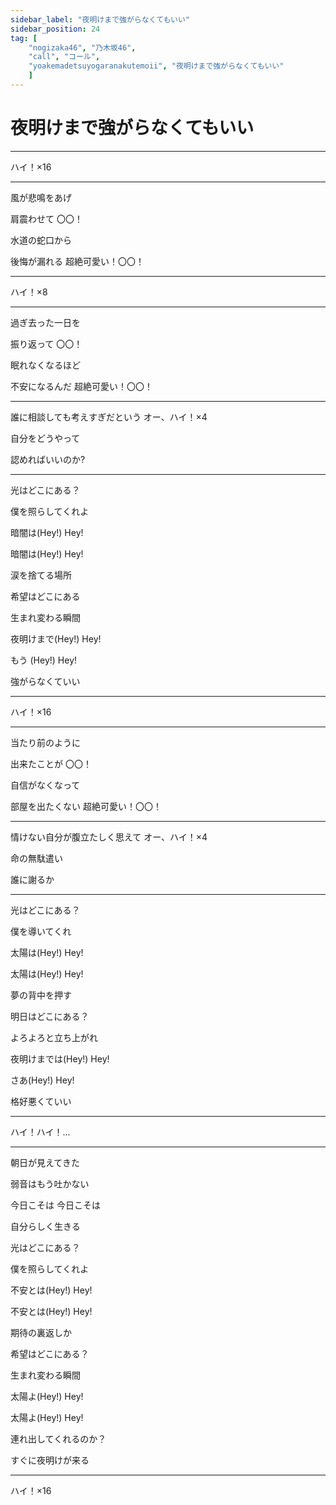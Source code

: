 ```yaml
---
sidebar_label: "夜明けまで強がらなくてもいい"
sidebar_position: 24
tag: [
    "nogizaka46", "乃木坂46",
    "call", "コール",
    "yoakemadetsuyogaranakutemoii", "夜明けまで強がらなくてもいい"
    ]
---
```



# 夜明けまで強がらなくてもいい

---

<CallHighlight>ハイ！×16</CallHighlight>

---

風が悲鳴をあげ

肩震わせて  <CallHighlight>〇〇！</CallHighlight>

水道の蛇口から

後悔が漏れる  <CallHighlight>超絶可愛い！〇〇！</CallHighlight>

---

<CallHighlight>ハイ！×8</CallHighlight>

---

過ぎ去った一日を

振り返って  <CallHighlight>〇〇！</CallHighlight>

眠れなくなるほど  

不安になるんだ  <CallHighlight>超絶可愛い！〇〇！</CallHighlight>

---

誰に相談しても考えすぎだという  <CallHighlight>オー、ハイ！×4</CallHighlight>

自分をどうやって

認めればいいのか?

---

光はどこにある？  

僕を照らしてくれよ

暗闇は(Hey!)  <CallHighlight>Hey!</CallHighlight>

暗闇は(Hey!)  <CallHighlight>Hey!</CallHighlight>

涙を捨てる場所

希望はどこにある  

生まれ変わる瞬間

夜明けまで(Hey!)  <CallHighlight>Hey!</CallHighlight>

もう (Hey!)  <CallHighlight>Hey!</CallHighlight>

強がらなくていい

---

<CallHighlight>ハイ！×16</CallHighlight>

---

当たり前のように  

出来たことが  <CallHighlight>〇〇！</CallHighlight>

自信がなくなって  

部屋を出たくない  <CallHighlight>超絶可愛い！〇〇！</CallHighlight>

---

情けない自分が腹立たしく思えて  <CallHighlight>オー、ハイ！×4</CallHighlight>

命の無駄遣い

誰に謝るか

---

光はどこにある？  

僕を導いてくれ

太陽は(Hey!)  <CallHighlight>Hey!</CallHighlight>

太陽は(Hey!)  <CallHighlight>Hey!</CallHighlight>

夢の背中を押す

明日はどこにある？  

よろよろと立ち上がれ

夜明けまでは(Hey!)  <CallHighlight>Hey!</CallHighlight>

さあ(Hey!)  <CallHighlight>Hey!</CallHighlight>

格好悪くていい

---

<CallHighlight>ハイ！ハイ！...</CallHighlight>

---


朝日が見えてきた  

弱音はもう吐かない

今日こそは  今日こそは

自分らしく生きる


光はどこにある？  

僕を照らしてくれよ

不安とは(Hey!)  <CallHighlight>Hey!</CallHighlight>

不安とは(Hey!)  <CallHighlight>Hey!</CallHighlight>

期待の裏返しか

希望はどこにある？  

生まれ変わる瞬間

太陽よ(Hey!)  <CallHighlight>Hey!</CallHighlight>

太陽よ(Hey!)  <CallHighlight>Hey!</CallHighlight>

連れ出してくれるのか？

すぐに夜明けが来る

---
<CallHighlight>ハイ！×16</CallHighlight>